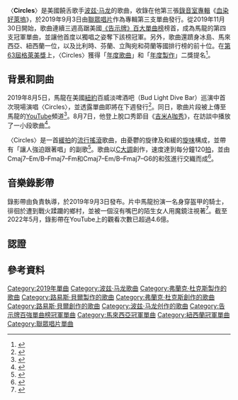 {{NoteTA
| G1 = Music
| 1 = zh-hans:波兹·马龙; zh-hant:波茲·馬龍; zh-tw:巨星馬龍;
}}
{{Infobox song
|name=Circles
|type=single
|cover=
|alt=
|artist=[[波兹·马龙|波兹·马龙]]
|album=[[血染好萊塢|血染好萊塢]]
|released={{start date|2019|08|30|mf=y}}
|recorded=<!-- Please source recording dates/years -->{{start date|2018|08|08|mf=y}}<!-- source can be found in lawsuit section -->
|studio=
|genre=* [[流行搖滾|流行搖滾]]
* [[軟式搖滾|軟式搖滾]]
* [[緩拍音樂|緩拍音樂]]
|length={{duration|m=3|s=34}}
|label=[[聯眾唱片|聯眾]]
|writer=* [[波兹·马龙|奧斯汀·波斯特]]
* [[路易斯·貝爾|路易斯·貝爾]]
* [[弗蘭克·杜克斯|弗蘭克·杜克斯]]
* Kaan Güneşberk
* Billy Walsh
|producer=* 波兹·马龙
* 路易斯·貝爾
* [[弗蘭克·杜克斯|弗蘭克·杜克斯]]
|prev_title=[[Goodbyes|Goodbyes]]
|prev_year=2019
|next_title=[[Enemies|Enemies]]
|next_year=2019
|misc={{External music video|{{YouTube|wXhTHyIgQ_U|〈Circles〉}}}}
}}

〈'''Circles'''〉是美國饒舌歌手[[波兹·马龙|波兹·马龙]]的歌曲，收錄在他第三張[[錄音室專輯|錄音室專輯]]《[[血染好萊塢|血染好萊塢]]》，於2019年9月3日由[[聯眾唱片|聯眾唱片]]作為專輯第三支單曲發行。從2019年11月30日開始，歌曲連續三週高踞美國[[告示牌百大單曲榜|《告示牌》百大單曲榜]]榜首，成為馬龍的第四支冠軍單曲，並讓他首度以獨唱之姿奪下該榜冠軍。另外，歌曲還躋身冰島、馬來西亞、紐西蘭一位，以及比利時、芬蘭、立陶宛和荷蘭等國排行榜的前十位。在[[第63屆格萊美獎|第63屆格萊美獎]]上，〈Circles〉獲得「[[格莱美奖年度歌曲|年度歌曲]]」和「[[格莱美奖年度制作|年度製作]]」二獎提名<ref>{{Cite web|title=2021 Grammy Nominations: See the Full List|url=https://www.billboard.com/articles/news/awards/9489062/grammy-nominations-2021-full-list|accessdate=2021-03-25|work=Billboard|language=en|archive-date=2021-05-23|archive-url=https://web.archive.org/web/20210523132435/https://www.billboard.com/articles/news/awards/9489062/grammy-nominations-2021-full-list/}}</ref>。

== 背景和詞曲 ==
2019年8月5日，馬龍在美國[[紐約|紐約]]百威淡啤酒吧（Bud Light Dive Bar）巡演中首次現場演唱〈Circles〉，並透露單曲即將在下週發行<ref>{{cite web|title=Post Malone Performs A New Song Called 'Circles' And Shares Details About His Next Album|url=https://uproxx.com/music/post-malone-circles-new-album-release-date/|access-date=August 29, 2019|date=August 6, 2019|last=Rossignol|first=Derrick|website=[[Uproxx|Uproxx]]}}</ref>。同日，歌曲片段被上傳至馬龍的[[YouTube|YouTube]]頻道<ref name="AP">{{cite web|title=Post Malone confirms "Circles" release date following previous live debut|url=https://www.altpress.com/news/post-malone-circles-release-date/|access-date=August 29, 2019|date=August 28, 2019|last=Shoemaker|first=Whitney|work=[[Alternative_Press_(magazine)|Alternative Press]]}}</ref>。8月7日，他登上脫口秀節目《[[吉米A咖秀|吉米A咖秀]]》，在訪談中播放了一小段歌曲<ref>{{cite web|title=Post Malone Drops New Song Circles|url=https://pitchfork.com/news/post-malone-drops-new-song-circles-listen/|access-date=August 30, 2019|date=August 30, 2019|website=[[Pitchfork_(website)|Pitchfork]]}}</ref>。

〈Circles〉是一首[[缓拍音乐|緩拍]]的[[流行搖滾|流行搖滾]]歌曲，由憂鬱的旋律及和緩的[[Groove_(音乐)|旋味]]構成，並帶有「讓人強迫跟著唱」的副歌<ref name="Billboard Bo2">{{Cite magazine|author=''Billboard'' staff|date=December 11, 2019|title=The 100 Best Songs of 2019: Staff List|url=https://www.billboard.com/articles/news/list/8545893/best-songs-of-2019-top-100|magazine=[[Billboard_(magazine)|Billboard]]|access-date=December 11, 2019}}</ref>。歌曲以[[C大調|C大調]]創作，速度達到每分鐘120[[速度_(音樂)|拍]]，並由Cmaj7–Em/B–Fmaj7–Fm和Cmaj7–Em/B–Fmaj7–G6的和弦進行交織而成<ref>{{cite web|title=Post Malone "Circles" Sheet Music in C Major (transposable) - Download & Print|url=https://www.musicnotes.com/sheetmusic/mtd.asp?ppn=MN0200477|access-date=June 8, 2020|date=September 3, 2019|last=Post|first=Austin|website=Musicnotes.com}}</ref>。

== 音樂錄影帶 ==
錄影帶由{{Le|科林·蒂利|Colin Tilley}}負責執導，於2019年9月3日發布。片中馬龍扮演一名身穿盔甲的騎士，徘徊於遭到戰火蹂躪的鄉村，並被一個沒有嘴巴的陌生女人用魔鏡注視著<ref>{{cite magazine|last=Saponara|first=Michael|date=September 3, 2019|title=Post Malone Comes Back to Life in Bloodthirsty 'Circles' Video|url=https://www.billboard.com/articles/columns/hip-hop/8528955/post-malone-circles-video|magazine=Billboard|access-date=September 4, 2019}}</ref>。截至2022年5月，錄影帶在YouTube上的觀看次數已超過4.6億。

== 認證 ==
{{Certification Table Top}}
{{Certification Table Entry|region=Australia|award=Platinum|number=6|type=single|relyear=2019|certyear=2020|certref=<ref>{{cite web|url=https://www.ariacharts.com.au/charts/singles-chart|title=ARIA Australian Top 50 Singles|publisher=[[Australian_Recording_Industry_Association|Australian Recording Industry Association]]|date=August 31, 2020|access-date=August 29, 2020|archive-date=2018-11-04|archive-url=https://web.archive.org/web/20181104000308/https://www.ariacharts.com.au/charts/singles-chart}}</ref>}}
{{Certification Table Entry|region=Austria|artist=Post Malone|title=Circles|award=Platinum|type=single|relyear=2019|certyear=2021|accessdate=January 29, 2021}}
{{Certification Table Entry|region=Belgium|award=Platinum|type=single|relyear=2019|certyear=2020|accessdate=March 27, 2020}}
{{Certification Table Entry|region=Brazil|artist=Post Malone|title=Circles|award=Platinum|number=3|type=single|relyear=2019|certyear=2020|accessdate=January 24, 2020}}
{{Certification Table Entry|region=Canada|artist=Post Malone|title=Circles|award=Platinum|number=9|type=single|relyear=2019|certyear=2021|accessdate=March 11, 2021}}
{{Certification Table Entry|region=Denmark|artist=Post Malone|title=Circles|award=Platinum|type=single|relyear=2019|certyear=2020|id=8908|accessdate=February 4, 2020}}
{{Certification Table Entry|region=France|artist=Post Malone|title=Circles|award=Gold|type=single|relyear=2019|certyear=2020|accessdate=March 23, 2020}}
{{Certification Table Entry|region=Germany|artist=Post Malone|title=Circles|award=Gold|type=single|relyear=2019|certyear=2021|accessdate=February 3, 2021}}
{{Certification Table Entry|region=Italy|artist=Post Malone|title=Circles|award=Platinum|type=single|relyear=2019|certyear=2019|accessdate=December 23, 2019}}
{{Certification Table Entry|region=New Zealand|artist=Post Malone|title=Circles|award=Platinum|number=3|type=single|relyear=2019|relmonth=8|recent=website|id=4806|accessdate=January 18, 2020}}
{{Certification Table Entry|region=Portugal|artist=Post Malone|title=Circles|award=Platinum|number=2|type=single|relyear=2019|certyear=2020|id=file_2020-11-20-12-43-48.pdf|access-date=May 21, 2020}}
{{Certification Table Entry|region=Spain|artist=Post Malone|title=Circles|award=Gold|type=single|relyear=2019|certyear=2019|id=post-malone-circles|accessdate=January 12, 2020}}
{{Certification Table Entry|region=United Kingdom|artist=Post Malone|title=Circles|award=Platinum|type=single|relyear=2019|certyear=2020|id=15959-4413-1|accessdate=January 28, 2020}}
{{Certification Table Entry|accessdate=August 28, 2020|artist=Post Malone|award=Platinum|number=5|certyear=2020|digital=true|region=United States|relyear=2019|title=Circles|type=single}}{{Certification Table Bottom|nosales=true|noshipments=true|streaming=true}}

== 參考資料 ==

<references />{{Post Malone}}
{{Authority control}}
[[Category:2019年單曲|Category:2019年單曲]]
[[Category:波兹·马龙歌曲|Category:波兹·马龙歌曲]]
[[Category:弗蘭克·杜克斯製作的歌曲|Category:弗蘭克·杜克斯製作的歌曲]]
[[Category:路易斯·貝爾製作的歌曲|Category:路易斯·貝爾製作的歌曲]]
[[Category:弗蘭克·杜克斯創作的歌曲|Category:弗蘭克·杜克斯創作的歌曲]]
[[Category:路易斯·貝爾創作的歌曲|Category:路易斯·貝爾創作的歌曲]]
[[Category:波兹·马龙创作的歌曲|Category:波兹·马龙创作的歌曲]]
[[Category:告示牌百強單曲榜冠軍單曲|Category:告示牌百強單曲榜冠軍單曲]]
[[Category:馬來西亞冠軍單曲|Category:馬來西亞冠軍單曲]]
[[Category:紐西蘭冠軍單曲|Category:紐西蘭冠軍單曲]]
[[Category:聯眾唱片單曲|Category:聯眾唱片單曲]]